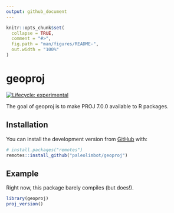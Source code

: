 ```yaml
---
output: github_document
---
```


<!-- README.md is generated from README.Rmd. Please edit that file -->

```r
knitr::opts_chunk$set(
  collapse = TRUE,
  comment = "#>",
  fig.path = "man/figures/README-",
  out.width = "100%"
)
```

# geoproj

<!-- badges: start -->
[![Lifecycle: experimental](https://img.shields.io/badge/lifecycle-experimental-orange.svg)](https://www.tidyverse.org/lifecycle/#experimental)
<!-- badges: end -->

The goal of geoproj is to make PROJ 7.0.0 available to R packages.

## Installation

You can install the development version from [GitHub](https://github.com/) with:

``` r
# install.packages("remotes")
remotes::install_github("paleolimbot/geoproj")
```

## Example

Right now, this package barely compiles (but does!).

```r
library(geoproj)
proj_version()
```
